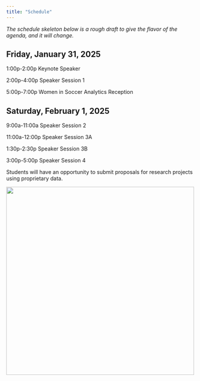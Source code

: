 ```yaml
---
title: "Schedule"
---
```


*The schedule skeleton below is a rough draft to give the flavor of the agenda, and it will change.*

## Friday, January 31, 2025

1:00p-2:00p Keynote Speaker

2:00p-4:00p Speaker Session 1

5:00p-7:00p Women in Soccer Analytics Reception

## Saturday, February 1, 2025

9:00a-11:00a Speaker Session 2

11:00a-12:00p Speaker Session 3A

1:30p-2:30p Speaker Session 3B

3:00p-5:00p Speaker Session 4

Students will have an opportunity to submit proposals for research projects using proprietary data.

[![](assets/rice.png){width=500 fig-align="center"}](https://sport.rice.edu/sport-analytics-major){target="_blank"}

